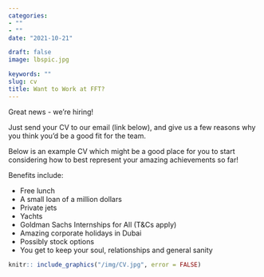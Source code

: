 ```yaml
---
categories:
- ""
- ""
date: "2021-10-21"

draft: false
image: lbspic.jpg

keywords: ""
slug: cv
title: Want to Work at FFT?
---
```


Great news - we're hiring! 

Just send your CV to our email (link below), and give us a few reasons why you think you'd be a good fit for the team.

Below is an example CV which might be a good place for you to start considering how to best represent your amazing achievements so far!

Benefits include:

- Free lunch
- A small loan of a million dollars
- Private jets
- Yachts
- Goldman Sachs Internships for All (T&Cs apply)
- Amazing corporate holidays in Dubai
- Possibly stock options
- You get to keep your soul, relationships and general sanity

```r

knitr:: include_graphics("/img/CV.jpg", error = FALSE)
```

